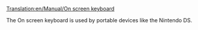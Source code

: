 [[Translation:en/Manual/On screen keyboard]]
{{en/Expand}}

The On screen keyboard is used by portable devices like the Nintendo DS.